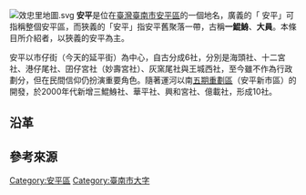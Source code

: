 [[File:效忠里地圖.svg|thumb]]
'''安平'''是位在[[臺灣|臺灣]][[臺南市|臺南市]][[安平區|安平區]]的一個地名，廣義的「 安平」可指稱整個安平區，而狹義的「安平」指安平舊聚落一帶，古稱'''一鯤鯓'''、'''大員'''{{r|臺17|page=293}}。本條目所介紹者，以狹義的安平為主。

安平以市仔街（今天的延平街）為中心，自古分成6社，分別是海頭社、十二宮社、港仔尾社、囝仔宮社（妙壽宮社）、灰窯尾社與王城西社{{r|臺17|page=296}}{{r|臺17甲|page=203}}，至今雖不作為行政劃分，但在民間信仰仍扮演重要角色。隨著運河以南[[臺南市第五期市地重劃區|五期重劃區]]（安平新市區）的開發，於2000年代新增三鯤鯓社、華平社、興和宮社、億載社，形成10社。

== 沿革 ==

== 參考來源 ==
{{reflist|refs=
<ref name="臺17甲">{{cite book|author=陳秀琍、黃建龍、陳信安、謝佳芸、紀幸芯 |title=《府城百年濱海道：從青草崙到南萣橋》|publisher=臺南市政府文化局 |date=2014-12 |isbn=978-986-04-3029-5 }}</ref>
<ref name="臺17">{{cite book|author=周宗楊 |title=《海風牽引臺17：從北馬仔到灣裡》|publisher=臺南市政府文化局 |date=2014-12 |isbn=978-986-04-3025-7 }}</ref>
}}

{{安平角頭}}
{{臺南市舊町名}}

[[Category:安平區|Category:安平區]]
[[Category:臺南市大字|Category:臺南市大字]]